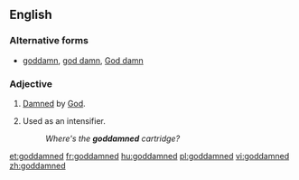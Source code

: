 ==English==

===Alternative forms===
* [[goddamn]], [[god damn]], [[God damn]]

===Adjective===
{{en-adj|-}}

# {{context|pejorative|lang=en}} [[damned|Damned]] by [[God]].
# {{context|often|_|offensive|lang=en}} Used as an intensifier.
#: ''Where's the '''goddamned''' cartridge?''

[[et:goddamned]]
[[fr:goddamned]]
[[hu:goddamned]]
[[pl:goddamned]]
[[vi:goddamned]]
[[zh:goddamned]]